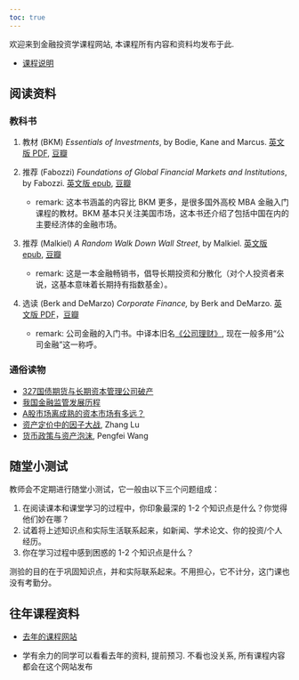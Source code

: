 ```yaml
---
toc: true
---
```


欢迎来到金融投资学课程网站, 本课程所有内容和资料均发布于此.

- [课程说明](about.qmd)

## 阅读资料

### 教科书

1. 教材 (BKM) *Essentials of Investments*, by Bodie, Kane and Marcus. [英文版 PDF](https://hlei.lanzouq.com/i9PW9ieksza), [豆瓣](https://book.douban.com/subject/5330997/)

2. 推荐 (Fabozzi) *Foundations of Global Financial Markets and Institutions*, by Fabozzi. [英文版 epub](https://hlei.lanzoui.com/iB9Yypwsp6b), [豆瓣](https://book.douban.com/subject/3998477/)
    - remark: 这本书涵盖的内容比 BKM 更多，是很多国外高校 MBA 金融入门课程的教材。BKM 基本只关注美国市场，这本书还介绍了包括中国在内的主要经济体的金融市场。

3. 推荐 (Malkiel) *A Random Walk Down Wall Street*, by Malkiel. [英文版 epub](https://hlei.lanzoui.com/iGs6vpwsdxg), [豆瓣](https://book.douban.com/subject/10606457/)
    - remark: 这是一本金融畅销书，倡导长期投资和分散化（对个人投资者来说，这基本意味着长期持有指数基金）。

4. 选读 (Berk and DeMarzo) *Corporate Finance,* by Berk and DeMarzo. [英文版 PDF](https://hlei.lanzoui.com/iEhBJpx233g)，[豆瓣](https://book.douban.com/subject/3199985/)
    - remark: 公司金融的入门书。中译本旧名[《公司理财》](https://book.douban.com/subject/4152457/), 现在一般多用“公司金融”这一称呼。


### 通俗读物

- [327国债期货与长期资本管理公司破产](https://www.cnblogs.com/albertlei/articles/2events.html)
- [我国金融监管发展历程](https://www.cnblogs.com/albertlei/articles/bank-regulation.html)
- [A股市场离成熟的资本市场有多远？](https://www.cnblogs.com/albertlei/articles/14837935.html)
- [资产定价中的因子大战](http://www.thfr.com.cn/wap/index-wap2.php?p=69962), Zhang Lu
- [货币政策与资产泡沫](https://mp.weixin.qq.com/s?src=11&timestamp=1635928547&ver=3413&signature=YMveATCM*xha*q5AXqvs6TPNTSnkefn5WOZONMNPEnpVUS89W5ZWRnxXTgGxt05u5Rgd2wdRm9GK3MiqBS2HJ*UY3QDov4zzdhqy5-3WVqX1kc8LfQoRSpGWrXjUwZsp&new=1), Pengfei Wang

## 随堂小测试

教师会不定期进行随堂小测试，它一般由以下三个问题组成：

1. 在阅读课本和课堂学习的过程中，你印象最深的 1-2 个知识点是什么？你觉得他们妙在哪？
1. 试着将上述知识点和实际生活联系起来，如新闻、学术论文、你的投资/个人经历。
1. 你在学习过程中感到困惑的 1-2 个知识点是什么？

测验的目的在于巩固知识点，并和实际联系起来。不用担心，它不计分，这门课也没有考勤分。

## 往年课程资料

- [去年的课程网站](https://www.cnblogs.com/albertlei/p/invest21.html)

- 学有余力的同学可以看看去年的资料, 提前预习.
  不看也没关系, 所有课程内容都会在这个网站发布